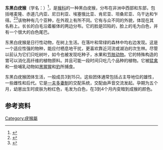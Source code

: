 {{Speciesbox
|status = LC
|status_system=iucn3.1
|status_ref={{r|iucn}}
|image = Mantled Guereza.jpg
|image_width = 200px
|image_caption = 东黑白疣猴
|taxon=Colobus guereza
|authority = [[Eduard_Rüppell|Rüppell]], 1835
|range_map = Mantled Guereza area.png
|range_map_caption = 东黑白疣猴分布区域
}}
'''东黑白疣猴'''（学名：{{lang|en|''Colobus guereza''}}）<ref name="MSW">{{MSW3 Groves | pages = 168 | id = 12100605}}</ref>，是[[猴科|猴科]]的一种黑白疣猴，分布在非洲中西部和东部，包括喀麦隆、赤道几内亚、尼日利亚、埃塞俄比亚、肯尼亚、坦桑尼亚、乌干达和乍得。<ref name="Groves2001">{{Cite book | last = Groves | first = C. | year = 2001 | title = Primate Taxonomy | location = Washington DC | publisher = Smithsonian Institution Press}}</ref><ref name="Napier1985">{{Cite book | last = Napier | first = P. H. | year = 1985 | title = Catalogue of Primates in the British Museum (Natural History) and Elsewhere in the British Isles, part III: Family Cercopithecidae, Subfamily Colobinae | location = London | publisher = British Museum (Natural History)}}</ref>该物种有几个亚种，在外观上有所不同。它有与众不同的外貌，体现在其名称上。长长的白毛沿着躯体的两边分布。它的脸是凹陷的，脸上的毛为白色，并有一个很大的白色尾巴。

东黑白疣猴是日行性动物，在树上生活。在落叶和常绿的森林中均右边发现。这是一个适应性强的物种，能应付栖息地干扰，更喜欢靠近河流或湖泊的次生林。尽管以前认为它们只吃树叶，如今也被发现吃种子，水果和[[节肢动物|节肢动物]]。它的特殊构造的胃可以消化高纤维的植物原料。并且可能一段时间只吃几个品种的植物。它被[[猛禽|猛禽]]和一些哺乳动物如[[黑猩猩|黑猩猩]]和[[豹|豹]]所捕食。

东黑白疣猴团体生活，一般成员3到15只。这些团体通常包括占主导地位的雄性，一些雌性和后代。它是[[一夫多妻制|一夫多妻制]]的交配系统，交配由声音交流发起。孕期为五个月，幼崽出生时皮肤为粉红色，毛发为白色，在3到4个月内变暗到成猴的颜色。

==参考资料==
{{reflist|refs=
 <ref name=iucn>Kingdon, J., Struhsaker, T., Oates, J.F., Hart, J. & Groves, C.P. 2008. ''Colobus guereza''. [[The_IUCN_Red_List_of_Threatened_Species|The IUCN Red List of Threatened Species]] 2008: e.T5143A11116447. http://dx.doi.org/10.2305/IUCN.UK.2008.RLTS.T5143A11116447.en. Downloaded on 09 July 2016.</ref>
}}
{{Taxonbar|from=Q628239}}

[[Category:疣猴屬|Category:疣猴屬]]